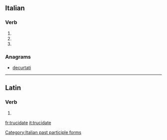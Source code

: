 ==Italian==

===Verb===
{{head|it|verb form}}

# {{inflection of|trucidare||2|p|pres|indc|lang=it}}
# {{inflection of|trucidare||2|p|impr|lang=it}}
# {{feminine plural of|trucidato|lang=it}}

===Anagrams===
* [[decurtati#Italian|decurtati]]

[[Category:Italian past participle forms]]

----

==Latin==

===Verb===
{{la-verb-form|trucīdāte}}

# {{inflection of|trucīdō||2|p|pres|actv|impr|lang=la}}

[[fr:trucidate]]
[[it:trucidate]]